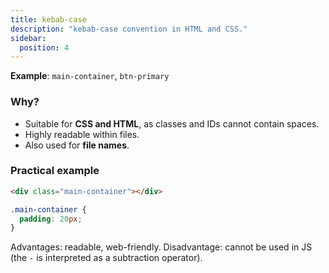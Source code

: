 ```yaml
---
title: kebab-case
description: "kebab-case convention in HTML and CSS."
sidebar:
  position: 4
---
```


**Example**: `main-container`, `btn-primary`

### Why?
- Suitable for **CSS and HTML**, as classes and IDs cannot contain spaces.
- Highly readable within files.
- Also used for **file names**.

### Practical example

```html
<div class="main-container"></div>
```

```css
.main-container {
  padding: 20px;
}
```

Advantages: readable, web-friendly.
Disadvantage: cannot be used in JS (the `-` is interpreted as a subtraction operator).
